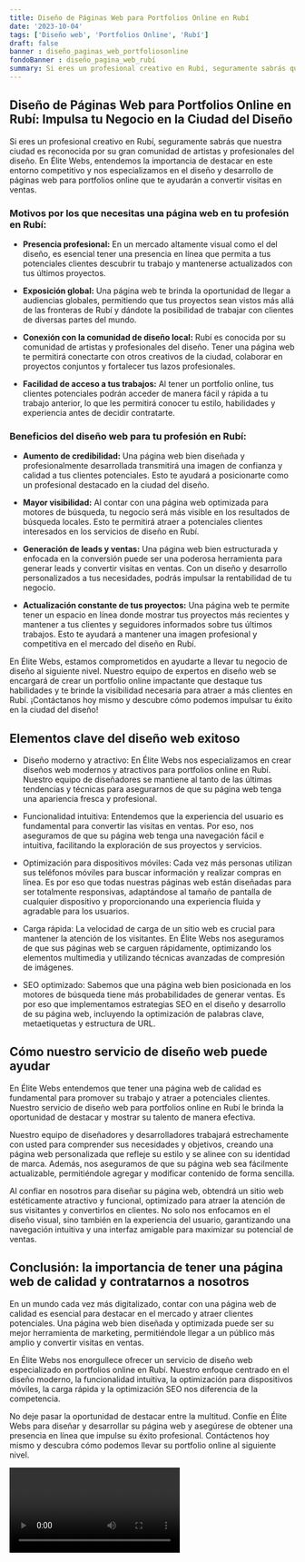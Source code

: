 ```yaml
---
title: Diseño de Páginas Web para Portfolios Online en Rubí
date: '2023-10-04'
tags: ['Diseño web', 'Portfolios Online', 'Rubí']
draft: false
banner : diseño_paginas_web_portfoliosonline
fondoBanner : diseño_pagina_web_rubí
summary: Si eres un profesional creativo en Rubí, seguramente sabrás que nuestra ciudad es reconocida por su gran comunidad de artistas y profesionales del diseño. En Élite Webs, entendemos la importancia de destacar en este entorno competitivo y nos especializamos en el diseño y desarrollo de páginas web para portfolios online que te ayudarán a convertir visitas en ventas.
---
```


## Diseño de Páginas Web para Portfolios Online en Rubí: Impulsa tu Negocio en la Ciudad del Diseño

Si eres un profesional creativo en Rubí, seguramente sabrás que nuestra ciudad es reconocida por su gran comunidad de artistas y profesionales del diseño. En Élite Webs, entendemos la importancia de destacar en este entorno competitivo y nos especializamos en el diseño y desarrollo de páginas web para portfolios online que te ayudarán a convertir visitas en ventas.

### Motivos por los que necesitas una página web en tu profesión en Rubí:

- **Presencia profesional:** En un mercado altamente visual como el del diseño, es esencial tener una presencia en línea que permita a tus potenciales clientes descubrir tu trabajo y mantenerse actualizados con tus últimos proyectos.

- **Exposición global:** Una página web te brinda la oportunidad de llegar a audiencias globales, permitiendo que tus proyectos sean vistos más allá de las fronteras de Rubí y dándote la posibilidad de trabajar con clientes de diversas partes del mundo.

- **Conexión con la comunidad de diseño local:** Rubí es conocida por su comunidad de artistas y profesionales del diseño. Tener una página web te permitirá conectarte con otros creativos de la ciudad, colaborar en proyectos conjuntos y fortalecer tus lazos profesionales.

- **Facilidad de acceso a tus trabajos:** Al tener un portfolio online, tus clientes potenciales podrán acceder de manera fácil y rápida a tu trabajo anterior, lo que les permitirá conocer tu estilo, habilidades y experiencia antes de decidir contratarte.

### Beneficios del diseño web para tu profesión en Rubí:

- **Aumento de credibilidad:** Una página web bien diseñada y profesionalmente desarrollada transmitirá una imagen de confianza y calidad a tus clientes potenciales. Esto te ayudará a posicionarte como un profesional destacado en la ciudad del diseño.

- **Mayor visibilidad:** Al contar con una página web optimizada para motores de búsqueda, tu negocio será más visible en los resultados de búsqueda locales. Esto te permitirá atraer a potenciales clientes interesados en los servicios de diseño en Rubí.

- **Generación de leads y ventas:** Una página web bien estructurada y enfocada en la conversión puede ser una poderosa herramienta para generar leads y convertir visitas en ventas. Con un diseño y desarrollo personalizados a tus necesidades, podrás impulsar la rentabilidad de tu negocio.

- **Actualización constante de tus proyectos:** Una página web te permite tener un espacio en línea donde mostrar tus proyectos más recientes y mantener a tus clientes y seguidores informados sobre tus últimos trabajos. Esto te ayudará a mantener una imagen profesional y competitiva en el mercado del diseño en Rubí.

En Élite Webs, estamos comprometidos en ayudarte a llevar tu negocio de diseño al siguiente nivel. Nuestro equipo de expertos en diseño web se encargará de crear un portfolio online impactante que destaque tus habilidades y te brinde la visibilidad necesaria para atraer a más clientes en Rubí. ¡Contáctanos hoy mismo y descubre cómo podemos impulsar tu éxito en la ciudad del diseño!

<GifSeo />

<Cta />

## Elementos clave del diseño web exitoso

- Diseño moderno y atractivo: En Élite Webs nos especializamos en crear diseños web modernos y atractivos para portfolios online en Rubí. Nuestro equipo de diseñadores se mantiene al tanto de las últimas tendencias y técnicas para asegurarnos de que su página web tenga una apariencia fresca y profesional.

- Funcionalidad intuitiva: Entendemos que la experiencia del usuario es fundamental para convertir las visitas en ventas. Por eso, nos aseguramos de que su página web tenga una navegación fácil e intuitiva, facilitando la exploración de sus proyectos y servicios.

- Optimización para dispositivos móviles: Cada vez más personas utilizan sus teléfonos móviles para buscar información y realizar compras en línea. Es por eso que todas nuestras páginas web están diseñadas para ser totalmente responsivas, adaptándose al tamaño de pantalla de cualquier dispositivo y proporcionando una experiencia fluida y agradable para los usuarios.

- Carga rápida: La velocidad de carga de un sitio web es crucial para mantener la atención de los visitantes. En Élite Webs nos aseguramos de que sus páginas web se carguen rápidamente, optimizando los elementos multimedia y utilizando técnicas avanzadas de compresión de imágenes.

- SEO optimizado: Sabemos que una página web bien posicionada en los motores de búsqueda tiene más probabilidades de generar ventas. Es por eso que implementamos estrategias SEO en el diseño y desarrollo de su página web, incluyendo la optimización de palabras clave, metaetiquetas y estructura de URL.

## Cómo nuestro servicio de diseño web puede ayudar

En Élite Webs entendemos que tener una página web de calidad es fundamental para promover su trabajo y atraer a potenciales clientes. Nuestro servicio de diseño web para portfolios online en Rubí le brinda la oportunidad de destacar y mostrar su talento de manera efectiva.

Nuestro equipo de diseñadores y desarrolladores trabajará estrechamente con usted para comprender sus necesidades y objetivos, creando una página web personalizada que refleje su estilo y se alinee con su identidad de marca. Además, nos aseguramos de que su página web sea fácilmente actualizable, permitiéndole agregar y modificar contenido de forma sencilla.

Al confiar en nosotros para diseñar su página web, obtendrá un sitio web estéticamente atractivo y funcional, optimizado para atraer la atención de sus visitantes y convertirlos en clientes. No solo nos enfocamos en el diseño visual, sino también en la experiencia del usuario, garantizando una navegación intuitiva y una interfaz amigable para maximizar su potencial de ventas.

## Conclusión: la importancia de tener una página web de calidad y contratarnos a nosotros

En un mundo cada vez más digitalizado, contar con una página web de calidad es esencial para destacar en el mercado y atraer clientes potenciales. Una página web bien diseñada y optimizada puede ser su mejor herramienta de marketing, permitiéndole llegar a un público más amplio y convertir visitas en ventas.

En Élite Webs nos enorgullece ofrecer un servicio de diseño web especializado en portfolios online en Rubí. Nuestro enfoque centrado en el diseño moderno, la funcionalidad intuitiva, la optimización para dispositivos móviles, la carga rápida y la optimización SEO nos diferencia de la competencia.

No deje pasar la oportunidad de destacar entre la multitud. Confíe en Élite Webs para diseñar y desarrollar su página web y asegúrese de obtener una presencia en línea que impulse su éxito profesional. Contáctenos hoy mismo y descubra cómo podemos llevar su portfolio online al siguiente nivel.

<Video />

<CtaBot job='Portfolios Online' city='Rubí'/>

<Gmaps query='Rubí+españa+maps' />